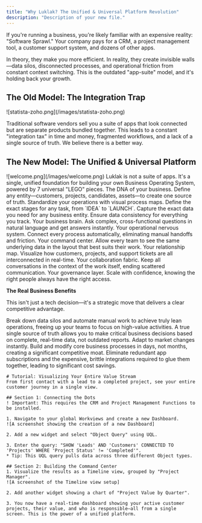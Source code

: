 ```yaml
---
title: "Why Luklak? The Unified & Universal Platform Revolution"
description: "Description of your new file."
---
```


If you're running a business, you're likely familiar with an expensive reality: "Software Sprawl." Your company pays for a CRM, a project management tool, a customer support system, and dozens of other apps.

<Note>
  In theory, they make you more efficient. In reality, they create invisible walls—data silos, disconnected processes, and operational friction from constant context switching. This is the outdated "app-suite" model, and it's holding back your growth.
</Note>

## **The Old Model: The Integration Trap**

<Frame>
  ![statista-zoho.png](/images/statista-zoho.png)
</Frame>

Traditional software vendors sell you a suite of apps that look connected but are separate products bundled together. This leads to a constant "integration tax" in time and money, fragmented workflows, and a lack of a single source of truth. We believe there is a better way.

## The New Model: The Unified & Universal Platform
<Frame caption="Drag and drop yourself - create your own operational Functions">
  ![welcome.png](/images/welcome.png)
</Frame>
<Tip>
  Luklak is not a suite of apps. It's a single, unified foundation for building your own Business Operating System, powered by 7 universal "LEGO" pieces.
</Tip>

<CardGroup cols={3}>
  <Card title="Universal Object" icon="cube" iconType="duotone">
    The DNA of your business. Define any entity—customers, projects, candidates, assets—to create one source of truth.
  </Card>
  <Card title="Workflow" icon="arrow-progress" iconType="duotone">
    Standardize your operations with visual process maps. Define the exact stages for any task, from `IDEA` to `LAUNCH`.
  </Card>
  <Card title="Data Fields" icon="pen-field" iconType="duotone">
    Capture the exact data you need for any business entity. Ensure data consistency for everything you track.
  </Card>
  <Card title="Universal Query Language (UQL)" icon="magnifying-glass" iconType="duotone">
    Your business brain. Ask complex, cross-functional questions in natural language and get answers instantly.
  </Card>
  <Card title="Universal Automation" icon="robot" iconType="duotone">
    Your operational nervous system. Connect every process automatically, eliminating manual handoffs and friction.
  </Card>
  <Card title="Workview" icon="table-columns" iconType="duotone">
    Your command center. Allow every team to see the same underlying data in the layout that best suits their work.
  </Card>
  <Card title="Object Connection" icon="link" iconType="duotone">
    Your relationship map. Visualize how customers, projects, and support tickets are all interconnected in real-time.
  </Card>
  <Card title="Unified Live Chat" icon="comments" iconType="duotone">
    Your collaboration fabric. Keep all conversations in the context of the work itself, ending scattered communication.
  </Card>
  <Card title="Permission & Notification" icon="user-shield" iconType="duotone">
    Your governance layer. Scale with confidence, knowing the right people always have the right access.
  </Card>
</CardGroup>

**The Real Business Benefits**

This isn't just a tech decision—it's a strategic move that delivers a clear competitive advantage.

<AccordionGroup>
  <Accordion title="Radical Efficiency" icon="rocket">
    Break down data silos and automate manual work to achieve truly lean operations, freeing up your teams to focus on high-value activities.
  </Accordion>
  <Accordion title="Total Visibility" icon="eye">
    A true single source of truth allows you to make critical business decisions based on complete, real-time data, not outdated reports.
  </Accordion>
  <Accordion title="Unmatched Agility" icon="bolt">
    Adapt to market changes instantly. Build and modify core business processes in days, not months, creating a significant competitive moat.
  </Accordion>
  <Accordion title="Lower Total Cost of Ownership (TCO)" icon="arrow-down-to-line">
    Eliminate redundant app subscriptions and the expensive, brittle integrations required to glue them together, leading to significant cost savings.
  </Accordion>
</AccordionGroup>

```guidejar
# Tutorial: Visualizing Your Entire Value Stream
From first contact with a lead to a completed project, see your entire customer journey in a single view.

## Section 1: Connecting the Dots
! Important: This requires the CRM and Project Management Functions to be installed.

1. Navigate to your global Workviews and create a new Dashboard.
![A screenshot showing the creation of a new Dashboard]

2. Add a new widget and select "Object Query" using UQL.

3. Enter the query: "SHOW 'Leads' AND 'Customers' CONNECTED TO 'Projects' WHERE 'Project Status' != 'Completed'".
* Tip: This UQL query pulls data across three different Object types.

## Section 2: Building the Command Center
1. Visualize the results as a Timeline view, grouped by "Project Manager".
![A screenshot of the Timeline view setup]

2. Add another widget showing a chart of "Project Value by Quarter".

3. You now have a real-time dashboard showing your active customer projects, their value, and who is responsible—all from a single screen. This is the power of a unified platform.
```